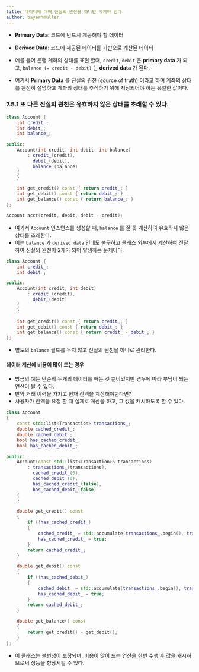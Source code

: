 ```yaml
---
title: 데이터에 대해 진실의 원천을 하나만 가져야 한다.
author: bayernmuller
---
```


* **Primary Data**: 코드에 반드시 제공해야 할 데이터
* **Derived Data**: 코드에 제공된 데이터를 기반으로 계산된 데이터

* 예를 들어 은행 계좌의 상태를 표현 할때, `credit`, `debit` 은 **primary data** 가 되고, `balance (= credit - debit)` 는 **derived data** 가 된다.

* 여기서 **Primary Data** 를 진실의 원천 (source of truth) 이라고 하며 계좌의 상태를 완전히 설명하고 계좌의 상태를 추적하기 위해 저장되어야 하는 유일한 값이다.

### 7.5.1 또 다른 진실의 원천은 유효하지 않은 상태를 초래할 수 있다.

```cpp incorrect
class Account {
    int credit_;
    int debit_;
    int balance_;

public:
    Account(int credit, int debit, int balance)
        : credit_(credit),
          debit_(debit),
          balance_(balance) 
    {
    }

    int get_credit() const { return credit_; }
    int get_debit() const { return debit_; }
    int get_balance() const { return balance_; }
};
```

```cpp incorrect
Account acct(credit, debit, debit - credit);
```

* 여기서 `Account` 인스턴스를 생성할 때, `balance` 를 잘 못 계산하여 유효하지 않은 상태를 초래한다.
* 이는 `balance` 가 `derived data` 인데도 불구하고 클래스 외부에서 계산하여 전달하여 진실의 원천이 2개가 되어 발생하는 문제이다.

```cpp correct
class Account {
    int credit_;
    int debit_;

public:
    Account(int credit, int debit)
        : credit_(credit),
          debit_(debit)
    {
    }

    int get_credit() const { return credit_; }
    int get_debit() const { return debit_; }
    int get_balance() const { return credit_ - debit_; }
};
```

* 별도의 `balance` 필드를 두지 않고 진실의 원천을 하나로 관리한다.

#### 데이터 계산에 비용이 많이 드는 경우

* 방금의 예는 단순히 두개의 데이터를 빼는 것 뿐이었지만 경우에 따라 부담이 되는 연산이 될 수 있다.
* 만약 거래 이력을 가지고 현재 잔액을 계산해야한다면?
* 사용자가 잔액을 요청 할 때 실제로 계산을 하고, 그 값을 캐시하도록 할 수 있다.

```cpp correct
class Account
{
    const std::list<Transaction> transactions_;
    double cached_credit_;
    double cached_debit_;
    bool has_cached_credit_;
    bool has_cached_debit_;

public:
    Account(const std::list<Transaction>& transactions)
        : transactions_(transactions),
          cached_credit_(0),
          cached_debit_(0),
          has_cached_credit_(false),
          has_cached_debit_(false)
    {
    }

    double get_credit() const
    {
        if (!has_cached_credit_)
        {
            cached_credit_ = std::accumulate(transactions_.begin(), transactions_.end(), 0, [](int sum, const Transaction& t) { return sum + t.get_credit(); });
            has_cached_credit_ = true;
        }
        return cached_credit_;
    }

    double get_debit() const
    {
        if (!has_cached_debit_)
        {
            cached_debit_ = std::accumulate(transactions_.begin(), transactions_.end(), 0, [](int sum, const Transaction& t) { return sum + t.get_debit(); });
            has_cached_debit_ = true;
        }
        return cached_debit_;
    }

    double get_balance() const
    {
        return get_credit() - get_debit();
    }
};
```

* 이 클래스는 불변성이 보장되며, 비용이 많이 드는 연산을 한번 수행 후 값을 캐시하므로써 성능을 향상시킬 수 있다.